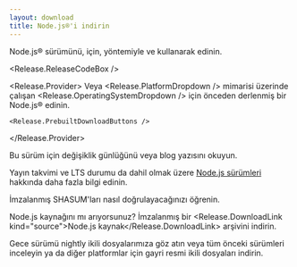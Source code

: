 ```yaml
---
layout: download
title: Node.js®'i indirin
---
```


<section>
  Node.js® <Release.VersionDropdown /> sürümünü, <Release.OperatingSystemDropdown /> için, <Release.InstallationMethodDropdown /> yöntemiyle ve <Release.PackageManagerDropdown /> kullanarak edinin.

<Release.ReleaseCodeBox />

  <Release.Provider>
    Veya <Release.PlatformDropdown /> mimarisi üzerinde çalışan <Release.OperatingSystemDropdown /> için önceden derlenmiş bir Node.js® edinin.

    <Release.PrebuiltDownloadButtons />

  </Release.Provider>
</section>

<section>
  Bu sürüm için <Release.ChangelogLink>değişiklik günlüğünü</Release.ChangelogLink> veya <Release.BlogPostLink>blog yazısını</Release.BlogPostLink> okuyun.

Yayın takvimi ve LTS durumu da dahil olmak üzere [Node.js sürümleri](/about/previous-releases) hakkında daha fazla bilgi edinin.

İmzalanmış SHASUM'ları nasıl <LinkWithArrow href="https://github.com/nodejs/node#verifying-binaries">doğrulayacağınızı</LinkWithArrow> öğrenin.

Node.js kaynağını mı arıyorsunuz? İmzalanmış bir <Release.DownloadLink kind="source">Node.js kaynak</Release.DownloadLink> arşivini indirin.

Gece sürümü <LinkWithArrow href="https://nodejs.org/download/nightly/">nightly</LinkWithArrow> ikili dosyalarımıza göz atın veya tüm <LinkWithArrow href="https://nodejs.org/download/release/">önceki sürümleri</LinkWithArrow> inceleyin ya da diğer platformlar için <LinkWithArrow href="https://unofficial-builds.nodejs.org/download/">gayri resmi</LinkWithArrow> ikili dosyaları indirin.

</section>
